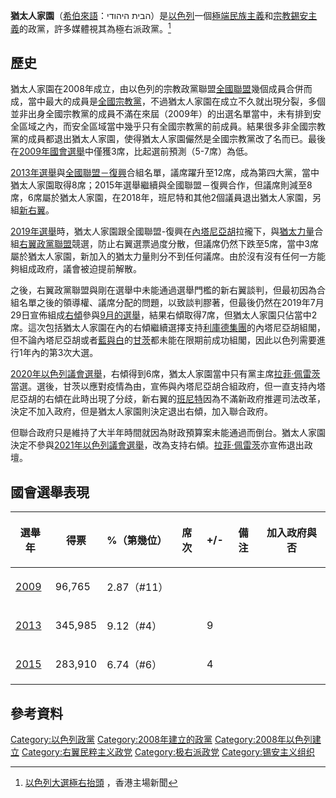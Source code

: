 {{Infobox political party
|name = 猶太人家園
|native_name = הבית היהודי
|country = 以色列
|colorcode = {{Party meta/color/猶太人家園}}
|party_logo = <!--[[File:The-Jewish-Home-logo-2013.png|File:The-Jewish-Home-logo-2013.png]]-->
|leader = 
|merger = 
|foundation = 2008年
|split = 
|ideology = [[宗教民族主義|宗教民族主義]]<br>[[宗教錫安主義|宗教錫安主義]]<br>[[新錫安主義|新錫安主義]]<br>[[民族保守主義|民族保守主義]]<br>[[大以色列|大以色列]]<br>[[民族主義|極端民族主義]]
|seats1_title = [[以色列國會|以色列國會]]
|seats1 = {{Infobox political party/seats|0|120|hex={{Party meta/color/猶太人家園}}}}<!--2015年-->
|headquarters = [[耶路撒冷|耶路撒冷]]
|youth_wing =
|position = [[右翼|右翼]]<ref>{{Cite news|url=http://www.newrepublic.com/article/121320/benjamin-netanyahu-wins-israel-election-5-takeaways|title=Benjamin Netanyahu Will Not Win Another Election|author=Ben Birnbaum|publisher=The New Republic|date=March 18, 2015|quote=The bump came mostly at the expense of hard-right Jewish Home leader Naftali Bennett, who earlier in the campaign had been polling just behind Netanyahu.|accessdate=2015-05-07|archive-date=2020-11-08|archive-url=https://web.archive.org/web/20201108125459/https://newrepublic.com/article/121320/benjamin-netanyahu-wins-israel-election-5-takeaways|dead-url=no}}</ref>至[[極右派|極右翼]]<ref>{{Cite news|url=http://forward.com/articles/211333/israeli-politics-enters-silly-season-as-elections/|title=Israeli Politics Enters Silly Season as Elections Loom|author=J.J. Goldberg|publisher=The Forward|date=December 21, 2014|quote=[Yishai] planned to join forces with settler leader Uri Ariel, head of the far-right faction in Naftali Bennett’s Jewish Home party.|accessdate=2015-05-07|archive-date=2015-03-27|archive-url=https://web.archive.org/web/20150327085110/http://forward.com/articles/211333/israeli-politics-enters-silly-season-as-elections/|dead-url=no}}</ref>
|international = 
|european = 
|affiliation1_title = 
|affiliation1       = 
|symbol = {{hebrew|טב}}
|colours = 藍色、綠色、橙色
|website = [http://www.baityehudi.org.il/ www.baityehudi.org.il]
}}

'''猶太人家園'''（[[希伯來語|希伯來語]]：הבית היהודי）是[[以色列|以色列]]一個[[民族主義|極端民族主義]]和[[錫安主義|宗教錫安主義]]的政黨，許多媒體視其為極右派政黨。<ref>[http://thehousenews.com/politics/%E4%BB%A5%E8%89%B2%E5%88%97%E5%A4%A7%E9%81%B8%E6%A5%B5%E5%8F%B3%E6%8A%AC%E9%A0%AD/ 以色列大選極右抬頭] {{webarchive|url=https://web.archive.org/web/20130912145530/http://thehousenews.com/politics/%E4%BB%A5%E8%89%B2%E5%88%97%E5%A4%A7%E9%81%B8%E6%A5%B5%E5%8F%B3%E6%8A%AC%E9%A0%AD/ |date=2013-09-12 }}，香港主場新聞</ref>

==歷史==
猶太人家園在2008年成立，由以色列的宗教政黨聯盟[[全國聯盟_(以色列)|全國聯盟]]幾個成員合併而成，當中最大的成員是[[全國宗教黨|全國宗教黨]]，不過猶太人家園在成立不久就出現分裂，多個並非出身全國宗教黨的成員不滿在來屆（2009年）的出選名單當中，未有排到安全區域之內，而安全區域當中幾乎只有全國宗教黨的前成員。結果很多非全國宗教黨的成員都退出猶太人家園，使得猶太人家園儼然是全國宗教黨改了名而已。最後在[[2009年以色列議會選舉|2009年國會選舉]]中僅獲3席，比起選前預測（5-7席）為低。

[[2013年以色列國會選舉|2013年選舉]]與[[全國聯盟－復興|全國聯盟－復興]]合組名單，議席躍升至12席，成為第四大黨，當中猶太人家園取得8席；2015年選舉繼續與全國聯盟－復興合作，但議席則減至8席，6席屬於猶太人家園，在2018年，班尼特和其他2個議員退出猶太人家園，另組[[新右翼_(以色列)|新右翼]]。

[[2019年4月以色列國會選舉|2019年選舉]]時，猶太人家園跟全國聯盟-復興在[[內塔尼亞胡|內塔尼亞胡]]拉攏下，與[[猶太力量|猶太力量]]合組[[右翼政黨聯盟|右翼政黨聯盟]]競選，防止右翼選票過度分散，但議席仍然下跌至5席，當中3席屬於猶太人家園，新加入的猶太力量則分不到任何議席。由於沒有沒有任何一方能夠組成政府，議會被迫提前解散。

之後，右翼政黨聯盟與剛在選舉中未能通過選舉門檻的新右翼談判，但最初因為合組名單之後的領導權、議席分配的問題，以致談判膠著，但最後仍然在2019年7月29日宣佈組成[[右傾_(政黨聯盟)|右傾]]參與[[2019年9月以色列議會選舉|9月的選舉]]，結果右傾取得7席，但猶太人家園只佔當中2席。這次包括猶太人家園在內的右傾繼續選擇支持[[利庫德集團|利庫德集團]]的內塔尼亞胡組閣，但不論內塔尼亞胡或者[[藍與白|藍與白]]的[[甘茨|甘茨]]都未能在限期前成功組閣，因此以色列需要進行1年內的第3次大選。

[[2020年以色列議會選舉|2020年以色列議會選舉]]，右傾得到6席，猶太人家園當中只有黨主席[[拉菲·佩雷茨|拉菲·佩雷茨]]當選。選後，甘茨以應對疫情為由，宣佈與內塔尼亞胡合組政府，但一直支持內塔尼亞胡的右傾在此時出現了分歧，新右翼的[[納夫塔利·貝內特|班尼特]]因為不滿新政府推遲司法改革，決定不加入政府，但是猶太人家園則決定退出右傾，加入聯合政府。

但聯合政府只是維持了大半年時間就因為財政預算案未能通過而倒台。猶太人家園決定不參與[[2021年以色列議會選舉|2021年以色列議會選舉]]，改為支持右傾。[[拉菲·佩雷茨|拉菲·佩雷茨]]亦宣佈退出政壇。

== 國會選舉表現 ==
{| class="wikitable"
|-
! 選舉年
! 得票
! %（第幾位）
! 席次
! +/-
! 備注
! 加入政府與否
|-
! [[2009年以色列议会选举|2009]]
| {{0}}96,765
| 2.87（#11）
| {{Composition bar|3|120|hex={{Party meta/color/猶太人家園}}}}
| {{Nochange}}
| 
| {{yes2|聯合政府}}
|-
! [[2013年以色列议会选举|2013]]
| 345,985
| 9.12（#4）
| {{Composition bar|12|120|hex={{Party meta/color/猶太人家園}}}}
| {{increase}} 9
| 
| {{yes2|聯合政府}}
|-
! [[2015年以色列議會選舉|2015]]
| 283,910
| 6.74（#6）
| {{Composition bar|8|120|hex={{Party meta/color/猶太人家園}}}}
| {{decrease}} 4
| 
| {{yes2|聯合政府}}
|}

== 參考資料 ==
{{reflist}}

{{以色列政黨}}

[[Category:以色列政黨|Category:以色列政黨]]
[[Category:2008年建立的政黨|Category:2008年建立的政黨]]
[[Category:2008年以色列建立|Category:2008年以色列建立]]
[[Category:右翼民粹主义政党|Category:右翼民粹主义政党]]
[[Category:极右派政党|Category:极右派政党]]
[[Category:锡安主义组织|Category:锡安主义组织]]